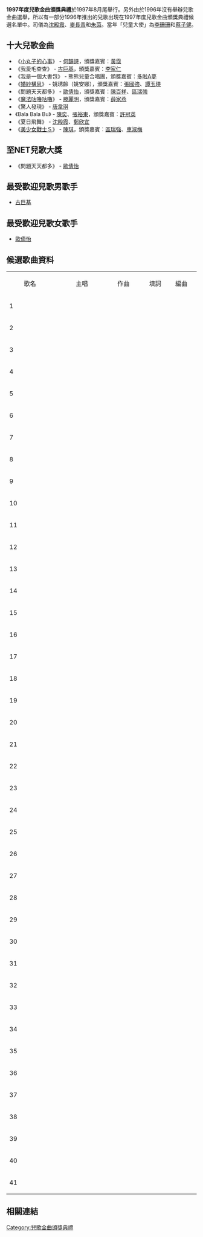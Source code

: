 {{Unreferenced|time=2022-02-11T12:34:09+00:00}}
'''1997年度兒歌金曲頒獎典禮'''於1997年8月尾舉行。另外由於1996年沒有舉辦兒歌金曲選舉，所以有一部分1996年推出的兒歌出現在1997年度兒歌金曲頒獎典禮候選名單中。司儀為[[沈殿霞|沈殿霞]]、[[麥長青|麥長青]]和[[朱茵|朱茵]]。當年「兒童大使」為[[李珊珊_(藝員)|李珊珊]]和[[蔡子健|蔡子健]]。

== 十大兒歌金曲 ==
*《[[櫻桃小丸子|小丸子的心事]]》 - [[何韻詩|何韻詩]]，頒獎嘉賓︰[[黃霑|黃霑]]
*《我愛毛查查》 - [[古巨基|古巨基]]，頒獎嘉賓︰[[李家仁|李家仁]]
*《我是一個大書包》 - 熊熊兒童合唱團，頒獎嘉賓︰[[多啦A夢|多啦A夢]]
*《[[愛天使傳說|婚紗構思]]》 - 姚琇齡（姚安娜），頒獎嘉賓︰[[張國強_(香港演員)|張國強]]、[[譚玉瑛|譚玉瑛]]
*《問題天天都多》 - [[歐倩怡|歐倩怡]]，頒獎嘉賓︰[[陳百祥|陳百祥]]、[[區瑞強|區瑞強]]
*《[[咕嚕咕嚕魔法陣|魔法咕嚕咕嚕]]》 - [[滕麗名|滕麗明]]，頒獎嘉賓︰[[薛家燕|薛家燕]]
*《驚人發現》 - [[唐韋琪|唐韋琪]]
*《Bala Bala Bu》 - [[陳奕_(香港)|陳奕]]、[[張裕東|張裕東]]，頒獎嘉賓︰[[許冠英|許冠英]]
*《夏日飛舞》 - [[沈殿霞|沈殿霞]]、[[鄭欣宜|鄭欣宜]]
*《[[美少女戰士S|美少女戰士Ｓ]]》 - [[陳琪_(歌手)|陳琪]]，頒獎嘉賓︰[[區瑞強|區瑞強]]、[[車淑梅|車淑梅]]

== 至NET兒歌大獎 ==
*《問題天天都多》 - [[歐倩怡|歐倩怡]]

==最受歡迎兒歌男歌手==
*[[古巨基|古巨基]]

==最受歡迎兒歌女歌手==
*[[歐倩怡|歐倩怡]]

== 候選歌曲資料 ==
 
 
{| border="1" style="font-family:'TimesNewRoman';" width="767"
|-bgcolor=#7FFFD5
| width="24"|''' '''
| width="209"|歌名
| width="159"|主唱
| width="111"|作曲
| width="84"|填詞
| width="76"|編曲
 
|-
| width="24"|1
| height="10" width="209"|

| height="10" width="159"|

| height="10" width="111"|

| height="10" width="84"|

| height="10" width="76"|

 
|-
| width="24"|2
| height="5" width="209"|

| height="5" width="159"|

| height="5" width="111"|

| height="5" width="84"|

| height="5" width="76"|

|-
| width="24"|3
| height="5" width="209"|

| height="5" width="159"|

| height="5" width="111"|

| height="5" width="84"|

| height="5" width="76"|

|-
| width="24"|4
| height="5" width="209"|

| height="5" width="159"|

| height="5" width="111"|

| height="5" width="84"|

| height="5" width="76"|

|-
| width="24"|5
| height="5" width="209"|

| height="5" width="159"|

| height="5" width="111"|

| height="5" width="84"|

| height="5" width="76"|

|-
| width="24"|6
| height="5" width="209"|

| height="5" width="159"|

| height="5" width="111"|

| height="5" width="84"|

| height="5" width="76"|

|-
| width="24"|7
| height="5" width="209"|

| height="5" width="159"|

| height="5" width="111"|

| height="5" width="84"|

| height="5" width="76"|

|-
| width="24"|8
| height="5" width="209"|

| height="5" width="159"|

| height="5" width="111"|

| height="5" width="84"|

| height="5" width="76"|

|-
| width="24"|9
| height="5" width="209"|

| height="5" width="159"|

| height="5" width="111"|

| height="5" width="84"|

| height="5" width="76"|

|-
| width="24"|10
| height="5" width="209"|

| height="5" width="159"|

| height="5" width="111"|

| height="5" width="84"|

| height="5" width="76"|

|-
| width="24"|11
| height="5" width="209"|

| height="5" width="159"|

| height="5" width="111"|

| height="5" width="84"|

| height="5" width="76"|

|-
| width="24"|12
| height="5" width="209"|

| height="5" width="159"|

| height="5" width="111"|

| height="5" width="84"|

| height="5" width="76"|

|-
| width="24"|13
| height="5" width="209"|

| height="5" width="159"|

| height="5" width="111"|

| height="5" width="84"|

| height="5" width="76"|

|-
| width="24"|14
| height="5" width="209"|

| height="5" width="159"|

| height="5" width="111"|

| height="5" width="84"|

| height="5" width="76"|

|-
| width="24"|15
| height="5" width="209"|

| height="5" width="159"|

| height="5" width="111"|

| height="5" width="84"|

| height="5" width="76"|

|-
| width="24"|16
| height="5" width="209"|

| height="5" width="159"|

| height="5" width="111"|

| height="5" width="84"|

| height="5" width="76"|

|-
| width="24"|17
| height="5" width="209"|

| height="5" width="159"|

| height="5" width="111"|

| height="5" width="84"|

| height="5" width="76"|

|-
| width="24"|18
| height="5" width="209"|

| height="5" width="159"|

| height="5" width="111"|

| height="5" width="84"|

| height="5" width="76"|

|-
| width="24"|19
| height="5" width="209"|

| height="5" width="159"|

| height="5" width="111"|

| height="5" width="84"|

| height="5" width="76"|

|-
| width="24"|20
| height="5" width="209"|

| height="5" width="159"|

| height="5" width="111"|

| height="5" width="84"|

| height="5" width="76"|

|-
| width="24"|21
| height="5" width="209"|

| height="5" width="159"|

| height="5" width="111"|

| height="5" width="84"|

| height="5" width="76"|

|-
| width="24"|22
| height="5" width="209"|

| height="5" width="159"|

| height="5" width="111"|

| height="5" width="84"|

| height="5" width="76"|

|-
| width="24"|23
| height="5" width="209"|

| height="5" width="159"|

| height="5" width="111"|

| height="5" width="84"|

| height="5" width="76"|

|-
| width="24"|24
| height="5" width="209"|

| height="5" width="159"|

| height="5" width="111"|

| height="5" width="84"|

| height="5" width="76"|

|-
| width="24"|25
| height="5" width="209"|

| height="5" width="159"|

| height="5" width="111"|

| height="5" width="84"|

| height="5" width="76"|

|-
| width="24"|26
| height="5" width="209"|

| height="5" width="159"|

| height="5" width="111"|

| height="5" width="84"|

| height="5" width="76"|

|-
| width="24"|27
| height="5" width="209"|

| height="5" width="159"|

| height="5" width="111"|

| height="5" width="84"|

| height="5" width="76"|

|-
| width="24"|28
| height="5" width="209"|

| height="5" width="159"|

| height="5" width="111"|

| height="5" width="84"|

| height="5" width="76"|

|-
| width="24"|29
| height="5" width="209"|

| height="5" width="159"|

| height="5" width="111"|

| height="5" width="84"|

| height="5" width="76"|

|-
| width="24"|30
| height="5" width="209"|

| height="5" width="159"|

| height="5" width="111"|

| height="5" width="84"|

| height="5" width="76"|

|-
| width="24"|31
| height="5" width="209"|

| height="5" width="159"|

| height="5" width="111"|

| height="5" width="84"|

| height="5" width="76"|

|-
| width="24"|32
| height="5" width="209"|

| height="5" width="159"|

| height="5" width="111"|

| height="5" width="84"|

| height="5" width="76"|

|-
| width="24"|33
| height="5" width="209"|

| height="5" width="159"|

| height="5" width="111"|

| height="5" width="84"|

| height="5" width="76"|

|-
| width="24"|34
| height="5" width="209"|

| height="5" width="159"|

| height="5" width="111"|

| height="5" width="84"|

| height="5" width="76"|

|-
| width="24"|35
| height="5" width="209"|

| height="5" width="159"|

| height="5" width="111"|

| height="5" width="84"|

| height="5" width="76"|

|-
| width="24"|36
| height="5" width="209"|

| height="5" width="159"|

| height="5" width="111"|

| height="5" width="84"|

| height="5" width="76"|

|-
| width="24"|37
| height="5" width="209"|

| height="5" width="159"|

| height="5" width="111"|

| height="5" width="84"|

| height="5" width="76"|

|-
| width="24"|38
| height="5" width="209"|

| height="5" width="159"|

| height="5" width="111"|

| height="5" width="84"|

| height="5" width="76"|

|-
| width="24"|39
| height="5" width="209"|

| height="5" width="159"|

| height="5" width="111"|

| height="5" width="84"|

| height="5" width="76"|

|-
| width="24"|40
| height="5" width="209"|

| height="5" width="159"|

| height="5" width="111"|

| height="5" width="84"|

| height="5" width="76"|

|-
| width="24"|41
| height="5" width="209"|

| height="5" width="159"|

| height="5" width="111"|

| height="5" width="84"|

| height="5" width="76"|

|}


== 相關連結 ==
{{兒歌金曲頒獎典禮}}
{{香港兒歌頒獎典禮}}

[[Category:兒歌金曲頒獎典禮|Category:兒歌金曲頒獎典禮]]